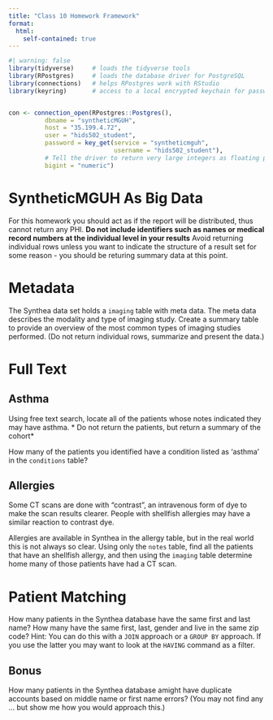 ```yaml
---
title: "Class 10 Homework Framework"
format: 
  html:
    self-contained: true
---
```



```r
#| warning: false
library(tidyverse)     # loads the tidyverse tools
library(RPostgres)     # loads the database driver for PostgreSQL
library(connections)   # helps RPostgres work with RStudio
library(keyring)       # access to a local encrypted keychain for passwords


con <- connection_open(RPostgres::Postgres(),
          dbname = "syntheticMGUH",
          host = "35.199.4.72",
          user = "hids502_student",
          password = key_get(service = "syntheticmguh", 
                             username = "hids502_student"),
          # Tell the driver to return very large integers as floating point (vs truncating them)
          bigint = "numeric")
```

# SyntheticMGUH As Big Data

For this homework you should act as if the report will be distributed, thus cannot return any PHI. **Do not include identifiers such as names or medical record numbers at the individual level in your results** Avoid returning individual rows unless you want to indicate the structure of a result set for some reason - you should be returing summary data at this point.

# Metadata

The Synthea data set holds a `imaging` table with meta data. The meta data describes the modality and type of imaging study. Create a summary table to provide an overview of the most common types of imaging studies performed. (Do not return individual rows, summarize and present the data.)

# Full Text

## Asthma

Using free text search, locate all of the patients whose notes indicated they may have asthma. * Do not return the patients, but return a summary of the cohort*

How many of the patients you identified have a condition listed as 'asthma' in the `conditions` table?

## Allergies

Some CT scans are done with "contrast", an intravenous form of dye to make the scan results clearer. People with shellfish allergies may have a similar reaction to contrast dye.

Allergies are available in Synthea in the allergy table, but in the real world this is not always so clear. Using only the `notes` table, find all the patients that have an shellfish allergy, and then using the `imaging` table determine home many of those patients have had a CT scan.


# Patient Matching

How many patients in the Synthea database have the same first and last name? How many have the same first, last, gender and live in the same zip code?
Hint: You can do this with a `JOIN` approach or a `GROUP BY` approach. If you use the latter you may want to look at the `HAVING` command as a filter.

## Bonus

How many patients in the Synthea database amight have duplicate accounts based on middle name or first name errors? (You may not find any ... but show me how you would approach this.)